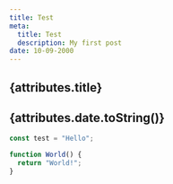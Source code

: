 ```yaml
---
title: Test
meta:
  title: Test
  description: My first post
date: 10-09-2000
---
```


## {attributes.title}

## {attributes.date.toString()}

```js
const test = "Hello";

function World() {
  return "World!";
}
```
